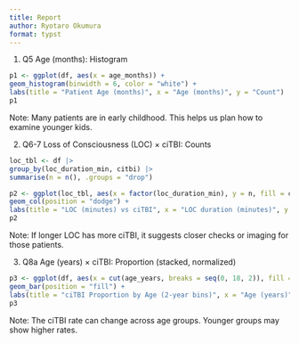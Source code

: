 ```yaml
---
title: Report
author: Ryotaro Okumura
format: typst
---
```


1) Q5 Age (months): Histogram 

```r
p1 <- ggplot(df, aes(x = age_months)) +
geom_histogram(binwidth = 6, color = "white") +
labs(title = "Patient Age (months)", x = "Age (months)", y = "Count")
p1

```

Note: Many patients are in early childhood. This helps us plan how to examine younger kids.



2) Q6-7 Loss of Consciousness (LOC) × ciTBI: Counts
```r
loc_tbl <- df |>
group_by(loc_duration_min, citbi) |>
summarise(n = n(), .groups = "drop")

p2 <- ggplot(loc_tbl, aes(x = factor(loc_duration_min), y = n, fill = citbi)) +
geom_col(position = "dodge") +
labs(title = "LOC (minutes) vs ciTBI", x = "LOC duration (minutes)", y = "Count", fill = "Outcome")
p2
```

Note: If longer LOC has more ciTBI, it suggests closer checks or imaging for those patients.


3) Q8a Age (years) × ciTBI: Proportion (stacked, normalized)

```r
p3 <- ggplot(df, aes(x = cut(age_years, breaks = seq(0, 18, 2)), fill = citbi)) +
geom_bar(position = "fill") +
labs(title = "ciTBI Proportion by Age (2-year bins)", x = "Age (years)", y = "Proportion", fill = "Outcome")
p3

```

Note: The ciTBI rate can change across age groups. Younger groups may show higher rates.

